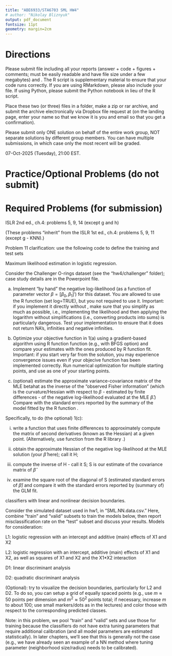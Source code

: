 ---
title: "ABE6933/STA6703 SML HW4"
# author: "Nikolay Bliznyuk"
output: pdf_document
fontsize: 11pt
geometry: margin=2cm
---

# Directions

Please submit \textbf{ONE PDF} file including all your reports (answer + code + figures + comments; must be easily readable and have file size under a few megabytes) and \textbf{ONE R code script}. The R script is supplementary material to ensure that your code runs correctly. If you are using RMarkdown, please also include your \texttt{.Rmd} file. If using Python, please submit the Python notebook in lieu of the R script.

Place these two (or three) files in a folder, make a zip or rar archive, and submit the archive electronically via Dropbox file request  at \texttt{\url{www.tinyurl.com/nbliznyuk-submit-files}}
(on the landing page, enter your name so that we know it is you and email so that you get a confirmation).

Please submit only ONE solution on behalf of the entire work group, NOT separate solutions by different group members. You can have multiple submissions, in which case only the most recent will be graded.


\textbf{Deadline:} 07-Oct-2025 (Tuesday), 21:00 EST.


# Practice/Optional Problems (do not submit)


\begin{enumerate}

\item  Complete tutorial the R tutorial in ISLR section 4.7.
You may find the Youtube videos by Trevor Hastie helpful; for links, see file \texttt{!\_youtube\_lab\_links.txt} in the subfolder \texttt{"[2].code/islr\_labs/"}

\item ISLR ch.4: problem 1

\end{enumerate}


<!-- #  Required Problems (for submission) -->
<!-- ISLR ch. 3: 4,10 -->


\bigskip

# Required Problems (for submission) 

\textbf{For ABE6933 ASML, only ISLR problems are required; typed problems are optional but are highly recommended. For STA6703 SML, all problems below are required.}

ISLR 2nd ed., ch.4: problems 5, 9, 14 (except g and h)

(These problems "inherit" from the ISLR 1st ed., ch.4: problems 5, 9, 11 (except g - KNN).)

Problem 11 clarification: use the following code to define the training and test sets
\begin{verbatim}
# n = ?; # define n as number of observations/rows in the data frame
propTrain = 0.7;                 # proportion of obs for training
nt = floor(propTrain * n);       # number of obs for training
set.seed(0); permID = sample(n); # see documentation and default args to the sample() fun
train = permID[1:nt];            # ids/row numbers of the training observations
test  = permID[(nt+1):n];        # ids/row numbers of the test observations
\end{verbatim}

\bigskip

\textbf{Typed Problem 1.}
Maximum likelihood estimation in logistic regression.

Consider the Challenger O-rings dataset (see the "hw4/challenger" folder); 
case study details are in the Powerpoint file.

(a) Implement "by hand" the negative log-likelihood (as a function of parameter vector $\beta=[\beta_0,\beta_1]'$) for this dataset. You are allowed to use the R function \texttt{dbinom} (set log=TRUE), but you not required to use it. Important: if you implement it directly without \texttt{dbinom}, make sure that you simplify as  much as possible, i.e., implementing the likelihood and then applying the logarithm without simplifications (i.e., converting products into sums) is particularly dangerous. Test your implementation to ensure that it does not return NA's, infinities and negative infinities.

(b) Optimize your objective function in 1(a) using a gradient-based algorithm
using R function \texttt{optim} function (e.g., with BFGS option) and compare your estimates with the ones produced by R function \texttt{glm} fit. Important: if you start very far from the solution, you may experience convergence issues even if your objecive function has been implemented correctly. Run numerical optimization for multiple starting points, and use 
\texttt{b=c(15,0)} as one of your starting points.

(c) (optional) estimate the approximate variance-covariance matrix of the MLE betahat as the inverse of the "observed Fisher information" (which is the curvature/Hessian with respect to $\beta$ - estimated by finite differences - of the negative log-likelihood evaluated at the MLE $\widehat{\beta}$.) Compare with the standard errors reported by the summary of the model fitted by the R function \texttt{glm}. 

Specifically, to do (the optional) 1(c):

(i) write a function that uses finite differences to approximately compute the matrix of second derivatives (known as the Hessian) at a given point. (Alternatively, use function \texttt{fdHess} from the R library \texttt{nlme}.)

(ii) obtain the approximate Hessian of the negative log-likelihood at the MLE solution (your $\widehat{\beta}$ here); call it H;

(iii) compute the inverse of H - call it S; S is our estimate of the covariance matrix of $\widehat{\beta}$

(iv) examine the square root of the diagonal of S (estimated standard errors of $\widehat{\beta}$) and compare it with the standard errors reported by (summary of) the GLM fit. 

\bigskip

\textbf{Typed Problem 2.} classifiers with linear and nonlinear decision boundaries.

Consider the simulated dataset used in hw1, in "SML.NN.data.csv."
Here, combine "train" and "valid" subsets to train the models below, then report misclassification rate on the "test" subset and discuss your results. Models for consideration:

L1: logistic regression with an intercept and additive (main) effects of X1 and X2

L2: logistic regression with an intercept, additive (main) effects of X1 and X2, as well as squares of X1 and X2 and the X1*X2 interaction

D1: linear discriminant analysis

D2: quadratic discriminant analysis

(Optional): try to visualize the decision boundaries, particularly for L2 and D2. To do so, you can setup a grid of equally spaced points (e.g., use $m\approx 50$ points per dimension and $m^2\approx 50^2$ points total; if necessary, increase $m$ to about $100$; use small markers/dots as in the lectures) and color those with respect to the corresponding predicted classes.

Note: in this problem, we pool "train" and "valid" sets and use those for training because the classifiers do not have extra tuning parameters that require additional calibration (and all model parameters are estimated statistically). In later chapters, we'll see that this is generally not the case (e.g., we have already seen an example of a NN method where tuning parameter (neighborhood size/radius) needs to be calibrated).


